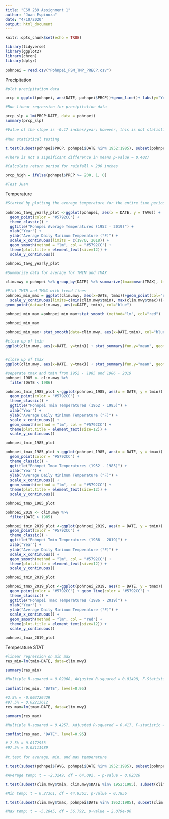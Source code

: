```yaml
---
title: "ESM 239 Assignment 1"
author: "Juan Espinoza"
date: "4/10/2020"
output: html_document
---
```


```r
knitr::opts_chunk$set(echo = TRUE)
```

```r
library(tidyverse)
library(ggplot2)
library(chron)
library(dplyr)

pohnpei = read.csv("Pohnpei_FSM_TMP_PRECP.csv")
```

Precipitation 
```r
#plot precipitation data

prcp = ggplot(pohnpei, aes(DATE, pohnpei$PRCP))+geom_line()+ labs(y="Yearly Average Precipitation (inches)", x="Date") + theme_classic() + stat_smooth(method = "lm", col = "blue")

#Run linear regression for precipitation data

prcp_slp = lm(PRCP~DATE, data = pohnpei)
summary(prcp_slp)

#Value of the slope is -0.17 inches/year; however, this is not statistically significant. p-value = 0.2482

#Run statistical testing

t.test(subset(pohnpei$PRCP, pohnpei$DATE %in% 1952:1985), subset(pohnpei$PRCP, pohnpei$DATE %in% 1986:2019))

#There is not a significant difference in means p-value = 0.4027

#Calculate return period for rainfall > 200 inches 

prcp_high = ifelse(pohnpei$PRCP >= 200, 1, 0)

#Test Juan
```

Temperature
```r
#Started by plotting the average temperature for the entire time period

pohnpei_tavg_yearly_plot <-ggplot(pohnpei, aes(x = DATE, y = TAVG)) +
  geom_point(color = "#5792CC") +
  theme_classic() +
  ggtitle("Pohnpei Average Temperatures (1952 - 2019)") +
  xlab("Year") +
  ylab("Average Daily Minimum Temperature (°F)") +
  scale_x_continuous(limits = c(1970, 2018)) +
  geom_smooth(method = "lm", col = "#5792CC") +
  theme(plot.title = element_text(size=12)) +
  scale_y_continuous()

pohnpei_tavg_yearly_plot

#Summarize data for average for TMIN and TMAX

clim.mwy = pohnpei %>% group_by(DATE) %>% summarize(tmax=mean(TMAX), tmin=mean(TMIN))

#Plot TMIN and TMAX with trend lines
pohnpei_min_max = ggplot(clim.mwy, aes(x=DATE, tmax))+geom_point(col="red")+
  scale_y_continuous(limits=c(min(clim.mwy$tmin), max(clim.mwy$tmax)))+
geom_point(data=clim.mwy, aes(x=DATE, tmin), col="blue")

pohnpei_min_max =pohnpei_min_max+stat_smooth (method="lm", col="red")

pohnpei_min_max

pohnpei_min_max+ stat_smooth(data=clim.mwy, aes(x=DATE,tmin), col="blue", method="lm")

#close up of tmin
ggplot(clim.mwy, aes(x=DATE, y=tmin)) + stat_summary(fun.y="mean", geom="point", col="red", size=4)+theme(axis.text=element_text(size=14, face="bold"), axis.title=element_text(size=14, face="bold")) + geom_smooth(method="lm")


#close up of tmax
ggplot(clim.mwy, aes(x=DATE, y=tmax)) + stat_summary(fun.y="mean", geom="point", col="red", size=4)+theme(axis.text=element_text(size=14, face="bold"), axis.title=element_text(size=14, face="bold")) + geom_smooth(method="lm")

#seperate tmax and tmin from 1952 - 1985 and 1986 - 2019
pohnpei_1985 <- clim.mwy %>% 
  filter(DATE < 1986)

pohnpei_tmin_1985_plot <-ggplot(pohnpei_1985, aes(x = DATE, y = tmin)) +
  geom_point(color = "#5792CC") +
  theme_classic() +
  ggtitle("Pohnpei Tmin Temperatures (1952 - 1985)") +
  xlab("Year") +
  ylab("Average Daily Minimum Temperature (°F)") +
  scale_x_continuous() +
  geom_smooth(method = "lm", col = "#5792CC") +
  theme(plot.title = element_text(size=12)) +
  scale_y_continuous()

pohnpei_tmin_1985_plot

pohnpei_tmax_1985_plot <-ggplot(pohnpei_1985, aes(x = DATE, y = tmax)) +
  geom_point(color = "#5792CC") +
  theme_classic() +
  ggtitle("Pohnpei Tmax Temperatures (1952 - 1985)") +
  xlab("Year") +
  ylab("Average Daily Minimum Temperature (°F)") +
  scale_x_continuous() +
  geom_smooth(method = "lm", col = "#5792CC") +
  theme(plot.title = element_text(size=12)) +
  scale_y_continuous()

pohnpei_tmax_1985_plot

pohnpei_2019 <- clim.mwy %>% 
  filter(DATE > 1985)

pohnpei_tmin_2019_plot <-ggplot(pohnpei_2019, aes(x = DATE, y = tmin)) +
  geom_point(color = "#5792CC") +
  theme_classic() +
  ggtitle("Pohnpei Tmin Temperatures (1986 - 2019)") +
  xlab("Year") +
  ylab("Average Daily Minimum Temperature (°F)") +
  scale_x_continuous() +
  geom_smooth(method = "lm", col = "#5792CC") +
  theme(plot.title = element_text(size=12)) +
  scale_y_continuous()

pohnpei_tmin_2019_plot

pohnpei_tmax_2019_plot <-ggplot(pohnpei_2019, aes(x = DATE, y = tmax)) +
  geom_point(color = "#5792CC") + geom_line(color = "#5792CC") +
  theme_classic() +
  ggtitle("Pohnpei Tmax Temperatures (1986 - 2019)") +
  xlab("Year") +
  ylab("Average Daily Minimum Temperature (°F)") +
  scale_x_continuous() +
  geom_smooth(method = "lm", col = "red") +
  theme(plot.title = element_text(size=12)) +
  scale_y_continuous()

pohnpei_tmax_2019_plot
```

Temperature STAT
```r
#linear regression on min max
res_min=lm(tmin~DATE, data=clim.mwy)

summary(res_min)

#Multiple R-squared = 0.02968, Adjusted R-squared = 0.01498, F-Statistic = 2.019 on 1 and 66 DF, p-value = 0.1601

confint(res_min, "DATE", level=0.95)

#2.5% = -0.003729429
#97.5% = 0.02213612
res_max=lm(tmax~DATE, data=clim.mwy)

summary(res_max)

#Multiple R-squared = 0.4257, Adjusted R-squared = 0.417, F-statistic = 48.92 on 1 and 66 DF, p-value = 1.6610e-09

confint(res_max, "DATE", level=0.95)

# 2.5% = 0.0172953
#97.5% = 0.03111489

#t.test for average, min, and max temperature

t.test(subset(pohnpei$TAVG, pohnpei$DATE %in% 1952:1985), subset(pohnpei$TAVG, pohnpei$DATE %in% 1986:2019))

#Average temp: t = -2.3249, df = 64.092, = p-value = 0.02326

t.test(subset(clim.mwy$tmin, clim.mwy$DATE %in% 1952:1985), subset(clim.mwy$tmin, clim.mwy$DATE %in% 1986:2019))

#Min temp: t = 0.27361, df = 44.9363, p-value = 0.7856

t.test(subset(clim.mwy$tmax, pohnpei$DATE %in% 1952:1985), subset(clim.mwy$tmax, clim.mwy$DATE %in% 1986:2019))

#Max temp: t = -5.2845, df = 56.792, p-value = 2.079e-06
```

